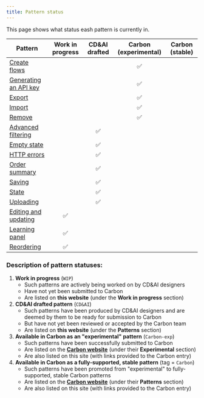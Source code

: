 ```yaml
---
title: Pattern status
---
```


<PageDescription>

This page shows what status eash pattern is currently in.

</PageDescription>


| Pattern                                                            | Work in progress | CD&AI drafted | Carbon (experimental) | Carbon (stable) |
| ------------------------------------------------------------------ | :---: | :---: | :---: | :---: |
| [Create flows](/common-patterns/creation-flows/usage)              | | | ✅ | |
| [Generating an API key](/common-patterns/generating-api-key/usage) | | | ✅ | |
| [Export](/common-patterns/exporting)                               | | | ✅ | |
| [Import](/common-patterns/importing)                               | | | ✅ | |
| [Remove](/common-patterns/removing/usage)                          | | | ✅ | |
| [Advanced filtering](/common-patterns/advanced-filtering)          | | ✅ | | |
| [Empty state](/common-patterns/empty-state/usage)                  | | ✅ | | |
| [HTTP errors](/common-patterns/http-errors)                        | | ✅ | | |
| [Order summary](/common-patterns/order-summary/usage)              | | ✅ | | |
| [Saving](/common-patterns/saving/usage)                            | | ✅ | | |
| [State](/common-patterns/state)                                    | | ✅ | | |
| [Uploading](/common-patterns/uploading)                            | | ✅ | | |
| [Editing and updating](/common-patterns/editing)                   | ✅ | | | |
| [Learning panel](/cloud-pak-guidelines/learning-panel)             | ✅ | | | |
| [Reordering](/common-patterns/reordering)                          | ✅ | | | |


### Description of pattern statuses:

1. **Work in progress** (`WIP`)
	- Such patterns are actively being worked on by CD&AI designers
	- Have not yet been submitted to Carbon
	- Are listed on **this website** (under the **Work in progress** section)
2. **CD&AI drafted pattern** (`CD&AI`)
    - Such patterns have been produced by CD&AI designers and are deemed by them to be ready for submission to Carbon
    - But have not yet been reviewed or accepted by the Carbon team
    - Are listed on **this website** (under the **Patterns** section)
3. **Available in Carbon as an "experimental" pattern** (`Carbon-exp`)
    - Such patterns have been successfully submitted to Carbon
    - Are listed on the **[Carbon website](https://www.carbondesignsystem.com/)** (under their **Experimental** section)
    - Are also listed on this site (with links provided to the Carbon entry)
4. **Available in Carbon as a fully-supported, stable pattern** (tag = `Carbon`)
    - Such patterns have been promoted from "experimental" to fully-supported, stable Carbon patterns
    - Are listed on the **[Carbon website](https://www.carbondesignsystem.com/)** (under their **Patterns** section)
    - Are also listed on this site (with links provided to the Carbon entry)

